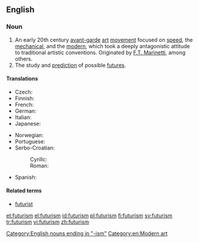==English==

===Noun===
{{en-noun|-}}

# An early 20th century [[avant-garde]] [[art]] [[movement]] focused on [[speed]], the [[mechanical]], and the [[modern]], which took a deeply antagonistic attitude to traditional artistic conventions. Originated by [[Wikipedia:Filippo Tommaso Marinetti|F.T. Marinetti]], among others.
# The study and [[prediction]] of possible [[future]]s.

====Translations====
{{trans-top|}}
* Czech: {{t-|cs|futurismus|m}}
* Finnish: {{t-|fi|futurismi}}
* French: {{t|fr|futurisme|m}}
* German: {{t-|de|Futurismus|m}}
* Italian: {{t+|it|futurismo}}
* Japanese: {{t|ja|未来派|sc=Jpan}}
{{trans-mid}}
* Norwegian: {{t|no|futurisme|m}}
* Portuguese: {{t-|pt|futurismo}}
* Serbo-Croatian:
*: Cyrillc: {{t|sh|футуризам|m}}
*: Roman: {{t|sh|futurizam|m}}
* Spanish: {{t-|es|futurismo}}
{{trans-bottom}}

====Related terms====
* [[futurist]]

[[Category:English nouns ending in "-ism"]]
[[Category:en:Modern art]]

[[et:futurism]]
[[el:futurism]]
[[id:futurism]]
[[pl:futurism]]
[[fi:futurism]]
[[sv:futurism]]
[[tr:futurism]]
[[vi:futurism]]
[[zh:futurism]]